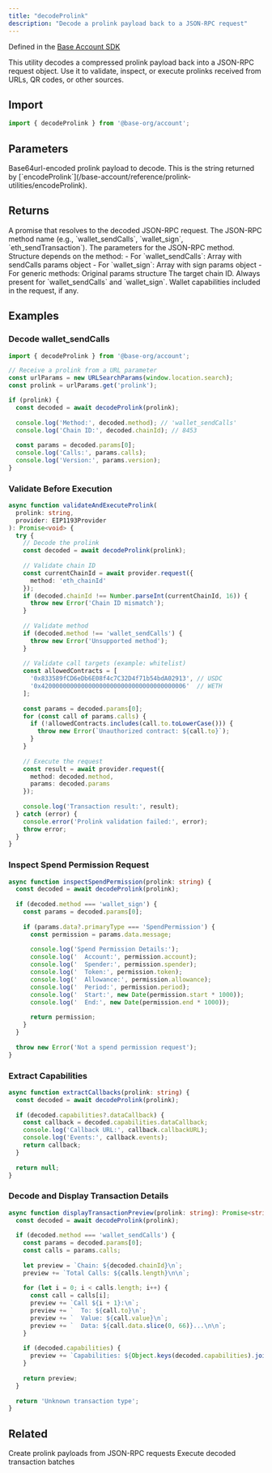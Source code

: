 ```yaml
---
title: "decodeProlink"
description: "Decode a prolink payload back to a JSON-RPC request"
---
```


Defined in the [Base Account SDK](https://github.com/base/account-sdk)

<Info>
  This utility decodes a compressed prolink payload back into a JSON-RPC request object. Use it to validate, inspect, or execute prolinks received from URLs, QR codes, or other sources.
</Info>

## Import

```typescript
import { decodeProlink } from '@base-org/account';
```

## Parameters

<ParamField body="payload" type="string" required>
  Base64url-encoded prolink payload to decode. This is the string returned by [`encodeProlink`](/base-account/reference/prolink-utilities/encodeProlink).
</ParamField>

## Returns

<ResponseField name="decoded" type="Promise<ProlinkDecoded>">
  A promise that resolves to the decoded JSON-RPC request.

<Expandable title="ProlinkDecoded properties">
<ResponseField name="method" type="string">
  The JSON-RPC method name (e.g., `wallet_sendCalls`, `wallet_sign`, `eth_sendTransaction`).
</ResponseField>

<ResponseField name="params" type="unknown">
  The parameters for the JSON-RPC method. Structure depends on the method:
  - For `wallet_sendCalls`: Array with sendCalls params object
  - For `wallet_sign`: Array with sign params object  
  - For generic methods: Original params structure
</ResponseField>

<ResponseField name="chainId" type="number | undefined">
  The target chain ID. Always present for `wallet_sendCalls` and `wallet_sign`.
</ResponseField>

<ResponseField name="capabilities" type="Record<string, unknown> | undefined">
  Wallet capabilities included in the request, if any.
</ResponseField>
</Expandable>
</ResponseField>

## Examples

### Decode wallet_sendCalls

```typescript
import { decodeProlink } from '@base-org/account';

// Receive a prolink from a URL parameter
const urlParams = new URLSearchParams(window.location.search);
const prolink = urlParams.get('prolink');

if (prolink) {
  const decoded = await decodeProlink(prolink);
  
  console.log('Method:', decoded.method); // 'wallet_sendCalls'
  console.log('Chain ID:', decoded.chainId); // 8453
  
  const params = decoded.params[0];
  console.log('Calls:', params.calls);
  console.log('Version:', params.version);
}
```

### Validate Before Execution

```typescript
async function validateAndExecuteProlink(
  prolink: string,
  provider: EIP1193Provider
): Promise<void> {
  try {
    // Decode the prolink
    const decoded = await decodeProlink(prolink);
    
    // Validate chain ID
    const currentChainId = await provider.request({ 
      method: 'eth_chainId' 
    });
    if (decoded.chainId !== Number.parseInt(currentChainId, 16)) {
      throw new Error('Chain ID mismatch');
    }
    
    // Validate method
    if (decoded.method !== 'wallet_sendCalls') {
      throw new Error('Unsupported method');
    }
    
    // Validate call targets (example: whitelist)
    const allowedContracts = [
      '0x833589fCD6eDb6E08f4c7C32D4f71b54bdA02913', // USDC
      '0x4200000000000000000000000000000000000006'  // WETH
    ];
    
    const params = decoded.params[0];
    for (const call of params.calls) {
      if (!allowedContracts.includes(call.to.toLowerCase())) {
        throw new Error(`Unauthorized contract: ${call.to}`);
      }
    }
    
    // Execute the request
    const result = await provider.request({
      method: decoded.method,
      params: decoded.params
    });
    
    console.log('Transaction result:', result);
  } catch (error) {
    console.error('Prolink validation failed:', error);
    throw error;
  }
}
```

### Inspect Spend Permission Request

```typescript
async function inspectSpendPermission(prolink: string) {
  const decoded = await decodeProlink(prolink);
  
  if (decoded.method === 'wallet_sign') {
    const params = decoded.params[0];
    
    if (params.data?.primaryType === 'SpendPermission') {
      const permission = params.data.message;
      
      console.log('Spend Permission Details:');
      console.log('  Account:', permission.account);
      console.log('  Spender:', permission.spender);
      console.log('  Token:', permission.token);
      console.log('  Allowance:', permission.allowance);
      console.log('  Period:', permission.period);
      console.log('  Start:', new Date(permission.start * 1000));
      console.log('  End:', new Date(permission.end * 1000));
      
      return permission;
    }
  }
  
  throw new Error('Not a spend permission request');
}
```

### Extract Capabilities

```typescript
async function extractCallbacks(prolink: string) {
  const decoded = await decodeProlink(prolink);
  
  if (decoded.capabilities?.dataCallback) {
    const callback = decoded.capabilities.dataCallback;
    console.log('Callback URL:', callback.callbackURL);
    console.log('Events:', callback.events);
    return callback;
  }
  
  return null;
}
```

### Decode and Display Transaction Details

```typescript
async function displayTransactionPreview(prolink: string): Promise<string> {
  const decoded = await decodeProlink(prolink);
  
  if (decoded.method === 'wallet_sendCalls') {
    const params = decoded.params[0];
    const calls = params.calls;
    
    let preview = `Chain: ${decoded.chainId}\n`;
    preview += `Total Calls: ${calls.length}\n\n`;
    
    for (let i = 0; i < calls.length; i++) {
      const call = calls[i];
      preview += `Call ${i + 1}:\n`;
      preview += `  To: ${call.to}\n`;
      preview += `  Value: ${call.value}\n`;
      preview += `  Data: ${call.data.slice(0, 66)}...\n\n`;
    }
    
    if (decoded.capabilities) {
      preview += `Capabilities: ${Object.keys(decoded.capabilities).join(', ')}`;
    }
    
    return preview;
  }
  
  return 'Unknown transaction type';
}
```

## Related

<CardGroup cols={2}>
  <Card title="encodeProlink" icon="compress" href="/base-account/reference/prolink-utilities/encodeProlink">
    Create prolink payloads from JSON-RPC requests
  </Card>
  <Card title="wallet_sendCalls" icon="paper-plane" href="/base-account/reference/core/provider-rpc-methods/wallet_sendCalls">
    Execute decoded transaction batches
  </Card>
</CardGroup>

